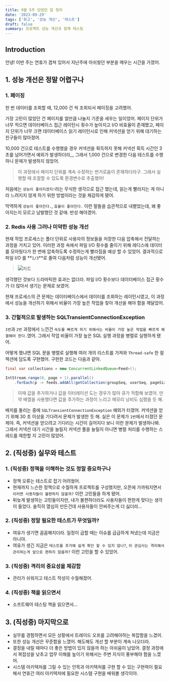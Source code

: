 ```yaml
---
title: 9월 5주 있었던 일 정리
date: '2023-09-29'
tags: ['회고', '성능 개선', '테스트']
draft: false
summary: 프로젝트 성능 개선과 함께 테스팅
---
```


## Introduction

안녕! 이번 주는 연휴가 겹쳐 있어서 지난주에 아쉬웠던 부분을 메우는 시간을 가졌어.

<TOCInline toc={props.toc} exclude="Introduction" />

## 1. 성능 개선은 정말 어렵구나

### 1. 페이징

한 번 데이터를 조회할 때, 12,000 건 씩 조회되서 페이징을 고려했어.

가장 고민이 많았던 건 페이지를 얼만큼 나눌지 기준을 세우는 일이었어.
페이지 단위가 너무 적으면 데이터베이스 접근 레이턴시 횟수가 높아지고 I/O 비효율이 존재했고,
페이지 단위가 너무 크면 데이터베이스 읽기 레이턴시로 인해 커넥션을 얻기 위해 대기하는 친구들이 많아졌어.

10,000 건으로 테스트를 수행했을 경우 커넥션을 획득하지 못해 커넥션 획득 시간인 3 초를 넘어가면서 예외가 발생하더라,,,
그래서 1,000 건으로 변경한 다음 테스트를 수행하니 문제가 발생하지 않았어.

> 이 과정에서 페이지 단위를 계속 수정하는 번거로움이 존재하더라구. 그래서 실행할 때 조절할 수 있도록 환경변수로 추출했어!

처음에는 `성능이 좋아지겠지!`라는 무식한 생각으로 접근 했는데,
읽는게 빨라지는 게 아니라 느려지지 않게 하기 위한 방법이라는 것을 체감하게 됐어.

막역하게 `성능이 좋아진다.`, `효율이 좋아진다.` 이런 말들을 습관적으로 내뱉었는데, 왜 좋아지는지 모르고 남발했던 것 같애.
반성 해야겠어.

### 2. Redis 사용 그러나 미약한 성능 개선

현재 작업 프로세스는 폴더 단위로 사용자의 정보들을 저장한 다음 압축해서 전달하는 과정을 거치고 있어.
이러한 과정 속에서 파일 I/O 횟수를 줄이기 위해 레디스에 데이터를 모아뒀다가 한 번에 압축하도록 수정하는게 빨라짐을 예상 할 수 있었어.
결과적으로 파일 I/O 를 **`1/3`**로 줄여 다음처럼 성능이 개선됐어.

> ![차트](/static/images/9m5w/chart.png)

생각했던 것보다 드라마틱한 효과는 없더라.
파일 I/O 횟수보다 데이터베이스 접근 횟수가 더 많아서 생기는 문제로 보였어.

현재 프로세스의 큰 문제는 데이터베이스에서 데이터를 조회하는 레이턴시였고,
이 과정에서 성능을 개선하기 위해서 비율이 가장 높은 작업을 찾아 개선을 해야 함을 깨달았어.

### 3. 간헐적으로 발생하는 SQLTransientConnectionException

`1번`과 `2번` 과정에서 느낀건 `속도를 빠르게 하기 위해서는 비율이 가장 높은 작업을 빠르게 해결해야 한다.`였어.
그래서 작업 비율이 가장 높은 SQL 실행 과정을 병렬로 실행하게 됐어.

어떻게 했냐면 SQL 문을 병렬로 실행해 여러 개의 리스트를 가져와 `Thread-safe` 한 컬렉션에 담도록 구현했어.
구현한 코드는 다음과 같아.

```java
final var collections = new ConcurrentLinkedQueue<Feed>();

IntStream.range(0, page + 1).parallel()
    .forEach(p -> feeds.addAll(getCollection(groupSeq, userSeq, pageSize, p * pageSize)));
```

> 이때 값을 추가하거나 값을 이터레이션 도는 경우가 많아 큐가 적합해 보였어.
> 만약 배열을 사용했다면 값을 추가하는 과정이 느리고 메모리 낭비도 심했을 듯 해.

배치를 돌리는 중에 `SQLTransientConnectionException` 예외가 터졌어. 커넥션을 얻기 위해 30 초 이상을 기다려서 문제가 발생한 듯 해.
실은 이 문제가 `1번`에서 터졌던 문제야. 즉, 커넥션을 얻으려고 기다리는 시간이 길어지다 보니 이런 문제가 발생하나봐.
그래서 커넥션 대기 시간을 늘릴지 커넥션 풀을 늘릴지 아니면 병렬 처리를 수행하는 스레드를 제한할 지 고민이 많았어.

## 2. (직성중) 실무와 테스트

### 1. (직성중) 정책을 이해하는 것도 정말 중요하구나

- 정책 오류는 테스트로 잡기 어려웠어.
- 현재까지 느슨한 정책으로 수월하게 프로젝트를 구성했지만, 오픈에 가까워지면서 `이러면 사용자들이 불편하지 않을까?` 이런 고민들을 하게 됐어.
- 뒤늦게 발생하는 고민들이지만, 내가 불편하더라도 사용자들이 편한게 맞다는 생각이 들었다. 솔직히 열심히 만든건데 사용자들이 안써주는게 더 싫더라...

### 2. (직성중) 정말 필요한 테스트가 무엇일까?

- 여유가 생기면 꼼꼼해지더라. 일정이 급할 때는 이슈를 급급하게 쳐냈는데 지금은 아니야.
- 여유가 생긴 지금은 `테스트를 추가해 쉽게 확인 할 수 있지 않나?`, `이 관심사는 격리해서 관리하는게 앞으로 편하지 않을까?` 이런 고민을 할 수 있었어.

### 3. (직성중) 격리의 중요성을 체감함

- 관리가 쉬워지고 테스트 작성이 수월해졌어.

### 4. (직성중) 책을 읽으면서

- 소프트웨어 테스팅 책을 읽으면서...

## 3. (직성중) 마지막으로

- 실무를 경험하면서 모든 상황에서 트레이드 오프를 고려해야하는 복잡함을 느겼어.
- 또한 성능 개선은 꾸준함을 느꼈어. 해도해도 개선 할 부분이 계속 나오더라.
- 결정을 내릴 때마다 더 좋은 방법이 있지 않을까 하는 아쉬움이 남았어. 결정 과정에서 복잡성을 낮추고 업무 이해를 높이기 위해서는 주변 지식이 풍부해야 함을 느꼈어.
- 시스템 아키텍처를 그릴 수 있는 안목과 아키텍처를 구현 할 수 있는 구현력이 필요해서 연휴간 여러 아키텍처에 필요한 시스템 구현을 배워볼 생각이야.

